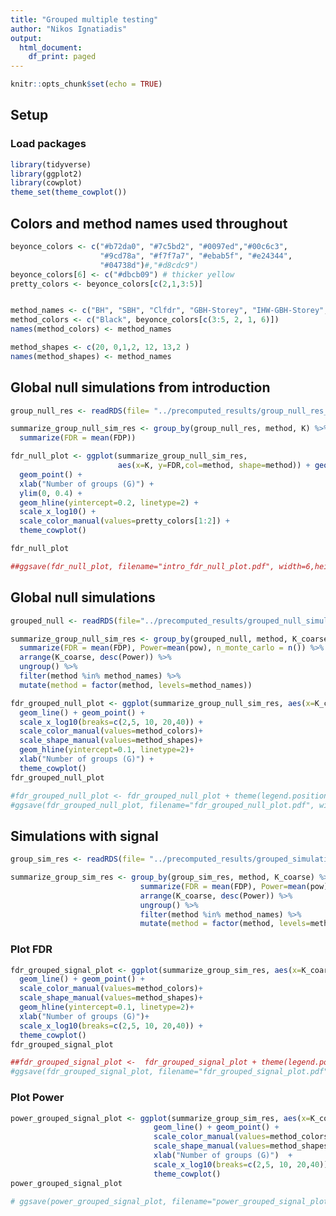 ```yaml
---
title: "Grouped multiple testing"
author: "Nikos Ignatiadis"
output:
  html_document:
    df_print: paged
---
```


```r
knitr::opts_chunk$set(echo = TRUE)
```

## Setup

### Load packages

```r
library(tidyverse)
library(ggplot2)
library(cowplot)
theme_set(theme_cowplot())
```

## Colors and method names used throughout 

```r
beyonce_colors <- c("#b72da0", "#7c5bd2", "#0097ed","#00c6c3",
                    "#9cd78a", "#f7f7a7", "#ebab5f", "#e24344",
                    "#04738d")#,"#d8cdc9")
beyonce_colors[6] <- c("#dbcb09") # thicker yellow
pretty_colors <- beyonce_colors[c(2,1,3:5)]


method_names <- c("BH", "SBH", "Clfdr", "GBH-Storey", "IHW-GBH-Storey", "IHW-Grenander-Storey", "SABHA")
method_colors <- c("Black", beyonce_colors[c(3:5, 2, 1, 6)])
names(method_colors) <- method_names

method_shapes <- c(20, 0,1,2, 12, 13,2 )
names(method_shapes) <- method_names
```

##  Global null simulations from introduction

```r
group_null_res <- readRDS(file= "../precomputed_results/group_null_res_intro.Rds")
```

```r
summarize_group_null_sim_res <- group_by(group_null_res, method, K) %>%
  summarize(FDR = mean(FDP))
```

```r
fdr_null_plot <- ggplot(summarize_group_null_sim_res, 
                        aes(x=K, y=FDR,col=method, shape=method)) + geom_line() +
  geom_point() +
  xlab("Number of groups (G)") + 
  ylim(0, 0.4) + 
  geom_hline(yintercept=0.2, linetype=2) + 
  scale_x_log10() + 
  scale_color_manual(values=pretty_colors[1:2]) + 
  theme_cowplot()

fdr_null_plot
```
```r
##ggsave(fdr_null_plot, filename="intro_fdr_null_plot.pdf", width=6,height=2.5)
```

##  Global null simulations



```r
grouped_null <- readRDS(file="../precomputed_results/grouped_null_simulations_all_methods.Rds")  
```

```r
summarize_group_null_sim_res <- group_by(grouped_null, method, K_coarse) %>%
  summarize(FDR = mean(FDP), Power=mean(pow), n_monte_carlo = n()) %>%
  arrange(K_coarse, desc(Power)) %>% 
  ungroup() %>%
  filter(method %in% method_names) %>%
  mutate(method = factor(method, levels=method_names)) 
```

```r
fdr_grouped_null_plot <- ggplot(summarize_group_null_sim_res, aes(x=K_coarse, y=FDR,shape=method, col=method)) + 
  geom_line() + geom_point() + 
  scale_x_log10(breaks=c(2,5, 10, 20,40)) + 
  scale_color_manual(values=method_colors)+
  scale_shape_manual(values=method_shapes)+
  geom_hline(yintercept=0.1, linetype=2)+
  xlab("Number of groups (G)") +
  theme_cowplot()
fdr_grouped_null_plot
```

```r
#fdr_grouped_null_plot <- fdr_grouped_null_plot + theme(legend.position = "none")
#ggsave(fdr_grouped_null_plot, filename="fdr_grouped_null_plot.pdf", width=3.4,height=2.8)
```



## Simulations with signal

```r
group_sim_res <- readRDS(file= "../precomputed_results/grouped_simulations_signal.Rds")
```

```r
summarize_group_sim_res <- group_by(group_sim_res, method, K_coarse) %>%
                             summarize(FDR = mean(FDP), Power=mean(pow)) %>%
                             arrange(K_coarse, desc(Power)) %>% 
                             ungroup() %>%
                             filter(method %in% method_names) %>%
                             mutate(method = factor(method, levels=method_names))

```

### Plot FDR

```r
fdr_grouped_signal_plot <- ggplot(summarize_group_sim_res, aes(x=K_coarse, y=FDR,shape=method, col=method)) + 
  geom_line() + geom_point() + 
  scale_color_manual(values=method_colors)+
  scale_shape_manual(values=method_shapes)+
  geom_hline(yintercept=0.1, linetype=2)+
  xlab("Number of groups (G)")+ 
  scale_x_log10(breaks=c(2,5, 10, 20,40)) +   
  theme_cowplot() 
fdr_grouped_signal_plot
```

```r
##fdr_grouped_signal_plot <-  fdr_grouped_signal_plot + theme(legend.position = "none")
#ggsave(fdr_grouped_signal_plot, filename="fdr_grouped_signal_plot.pdf", width=3.4,height=2.8)
```

### Plot Power

```r
power_grouped_signal_plot <- ggplot(summarize_group_sim_res, aes(x=K_coarse, y=Power, shape=method, col=method)) + 
                                geom_line() + geom_point() + 
                                scale_color_manual(values=method_colors) + 
                                scale_shape_manual(values=method_shapes) +
                                xlab("Number of groups (G)")  +
                                scale_x_log10(breaks=c(2,5, 10, 20,40)) +   
                                theme_cowplot() 
power_grouped_signal_plot
```

```r
# ggsave(power_grouped_signal_plot, filename="power_grouped_signal_plot.pdf", width=5.6,height=2.8)
```

